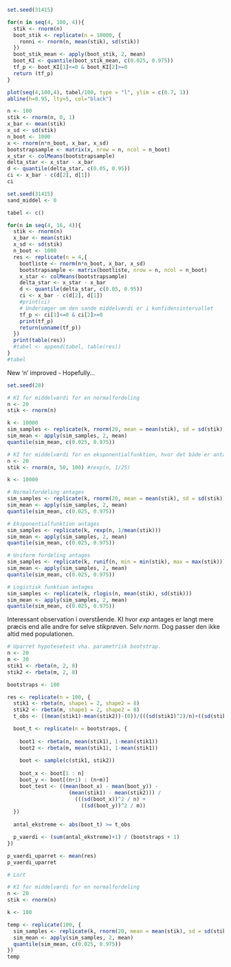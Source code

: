 ```r
set.seed(31415)

for(n in seq(4, 100, 4)){
  stik <- rnorm(n)
  boot_stik <- replicate(n = 10000, {
    ronni <- rnorm(n, mean(stik), sd(stik))
  })
  boot_stik_mean <- apply(boot_stik, 2, mean)
  boot_KI <- quantile(boot_stik_mean, c(0.025, 0.975))
  tf_p <- boot_KI[1]<=0 & boot_KI[2]>=0
  return (tf_p)
}


```



```r
plot(seq(4,100,4), tabel/100, type = "l", ylim = c(0.7, 1))
abline(h=0.95, lty=5, col="black")
```

```r
n <- 100
stik <- rnorm(n, 0, 1)
x_bar <- mean(stik)
x_sd <- sd(stik)
n_boot <- 1000
x <- rnorm(n*n_boot, x_bar, x_sd)
bootstrapsample <- matrix(x, nrow = n, ncol = n_boot)
x_star <- colMeans(bootstrapsample)
delta_star <- x_star - x_bar
d <- quantile(delta_star, c(0.05, 0.95))
ci <- x_bar - c(d[2], d[1])
ci
```

```r
set.seed(31415)
sand_middel <- 0

tabel <- c()

for(n in seq(4, 16, 4)){
  stik <- rnorm(n)
  x_bar <- mean(stik)
  x_sd <- sd(stik)
  n_boot <- 1000
  res <- replicate(n = 4,{
    bootliste <- rnorm(n*n_boot, x_bar, x_sd)
    bootstrapsample <- matrix(bootliste, nrow = n, ncol = n_boot)
    x_star <- colMeans(bootstrapsample)
    delta_star <- x_star - x_bar
    d <- quantile(delta_star, c(0.05, 0.95))
    ci <- x_bar - c(d[2], d[1])
    #print(ci)
    # Undersøger om den sande middelværdi er i konfidensintervallet
    tf_p <- ci[1]<=0 & ci[2]>=0
    print(tf_p)
    return(unname(tf_p))
  })
  print(table(res))
  #tabel <- append(tabel, table(res))
}
#tabel
```

New 'n' improved - Hopefully...

```r
set.seed(28)
```

```r
# KI for middelværdi for en normalfordeling
n <- 20
stik <- rnorm(n)

k <- 10000
sim_samples <- replicate(k, rnorm(20, mean = mean(stik), sd = sd(stik)))
sim_mean <- apply(sim_samples, 2, mean)
quantile(sim_mean, c(0.025, 0.975))
```

```r
# KI for middelværdi for en eksponentialfunktion, hvor det både er antaget at det er en eksponential, men også normalfordeling
n <- 20
stik <- rnorm(n, 50, 100) #rexp(n, 1/25)

k <- 10000

# Normalfordeling antages
sim_samples <- replicate(k, rnorm(20, mean = mean(stik), sd = sd(stik)))
sim_mean <- apply(sim_samples, 2, mean)
quantile(sim_mean, c(0.025, 0.975))

# Eksponentialfunktion antages
sim_samples <- replicate(k, rexp(n, 1/mean(stik)))
sim_mean <- apply(sim_samples, 2, mean)
quantile(sim_mean, c(0.025, 0.975))

# Uniform fordeling antages
sim_samples <- replicate(k, runif(n, min = min(stik), max = max(stik)))
sim_mean <- apply(sim_samples, 2, mean)
quantile(sim_mean, c(0.025, 0.975))

# Logistisk funktion antages
sim_samples <- replicate(k, rlogis(n, mean(stik), sd(stik)))
sim_mean <- apply(sim_samples, 2, mean)
quantile(sim_mean, c(0.025, 0.975))
```

Interessant observation i overstående. KI hvor _exp_ antages er langt mere præcis end alle andre for selve stikprøven. Selv _norm_. Dog passer den ikke altid med populationen.

```r
# Uparret hypotesetest vha. parametrisk bootstrap.
n <- 20
m <- 30
stik1 <- rbeta(n, 2, 8)
stik2 <- rbeta(m, 2, 8)

bootstraps <- 100

res <- replicate(n = 100, {
  stik1 <- rbeta(n, shape1 = 2, shape2 = 8)
  stik2 <- rbeta(m, shape1 = 2, shape2 = 8)
  t_obs <- ((mean(stik1)-mean(stik2))-(0))/(((sd(stik1)^2)/n)+((sd(stik2)^2)/m))

  boot_t <- replicate(n = bootstraps, {
    
    boot1 <- rbeta(n, mean(stik1), 1-mean(stik1))
    boot2 <- rbeta(m, mean(stik1), 1-mean(stik1))
  
    boot <- sample(c(stik1, stik2))
  
    boot_x <- boot[1 : n]
    boot_y <- boot[(n+1) : (n+m)]
    boot_test <- ((mean(boot_x) - mean(boot_y)) -
                    (mean(stik1) - mean(stik2))) /
                      (((sd(boot_x))^2 / n) +
                        ((sd(boot_y))^2 / m))
  })
  
  antal_ekstreme <- abs(boot_t) >= t_obs

  p_vaerdi <- (sum(antal_ekstreme)+1) / (bootstraps + 1)
})

p_vaerdi_uparret <- mean(res)
p_vaerdi_uparret
```


```r
# Lort

# KI for middelværdi for en normalfordeling
n <- 20
stik <- rnorm(n)

k <- 100

temp <- replicate(100, {
  sim_samples <- replicate(k, rnorm(20, mean = mean(stik), sd = sd(stik)))
  sim_mean <- apply(sim_samples, 2, mean)
  quantile(sim_mean, c(0.025, 0.975))
})
temp
```
